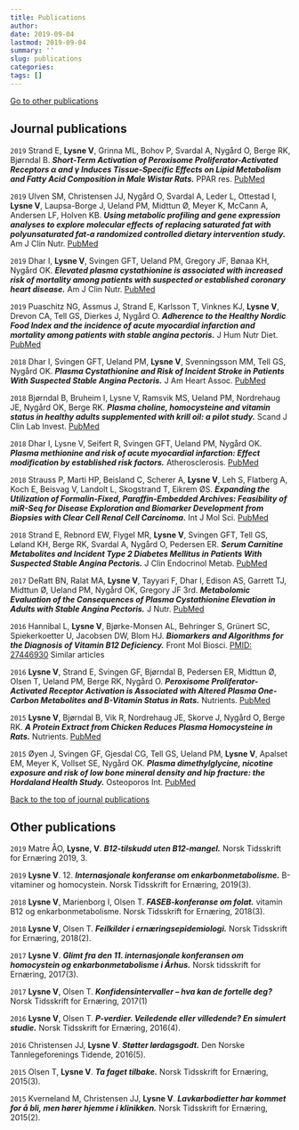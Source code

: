 ```yaml
---
title: Publications
author: 
date: 2019-09-04
lastmod: 2019-09-04
summary: ''
slug: publications
categories: 
tags: []
---
```

[Go to other publications](#Other)

## Journal publications {#Journal}

`2019` Strand E, **Lysne V**, Grinna ML, Bohov P, Svardal A, Nygård O, Berge RK, Bjørndal B. __*Short-Term Activation of Peroxisome Proliferator-Activated Receptors &alpha; and &gamma; Induces Tissue-Specific Effects on Lipid Metabolism and Fatty Acid Composition in Male Wistar Rats.*__ PPAR res. [PubMed](https://www.ncbi.nlm.nih.gov/pubmed/31308847)

`2019` Ulven SM, Christensen JJ, Nygård O, Svardal A, Leder L, Ottestad I, **Lysne V**, Laupsa-Borge J, Ueland PM, Midttun Ø, Meyer K, McCann A, Andersen LF, Holven KB. __*Using metabolic profiling and gene expression analyses to explore molecular effects of replacing saturated fat with polyunsaturated fat-a randomized controlled dietary intervention study.*__ Am J Clin Nutr. [PubMed](https://www.ncbi.nlm.nih.gov/pubmed/31051508)

`2019` Dhar I, **Lysne V**, Svingen GFT, Ueland PM, Gregory JF, Bønaa KH, Nygård OK. __*Elevated plasma cystathionine is associated with increased risk of mortality among patients with suspected or established coronary heart disease.*__ Am J Clin Nutr. [PubMed](https://www.ncbi.nlm.nih.gov/pubmed/31005968)

`2019` Puaschitz NG, Assmus J, Strand E, Karlsson T, Vinknes KJ, **Lysne V**, Drevon CA, Tell GS, Dierkes J, Nygård O. __*Adherence to the Healthy Nordic Food Index and the incidence of acute myocardial infarction and mortality among patients with stable angina pectoris.*__ J Hum Nutr Diet. [PubMed](https://www.ncbi.nlm.nih.gov/pubmed/30091209)

`2018` Dhar I, Svingen GFT, Ueland PM, **Lysne V**, Svenningsson MM, Tell GS, Nygård OK. __*Plasma Cystathionine and Risk of Incident Stroke in Patients With Suspected Stable Angina Pectoris.*__ J Am Heart Assoc. [PubMed](https://www.ncbi.nlm.nih.gov/pubmed/30371177)

`2018` Bjørndal B, Bruheim I, Lysne V, Ramsvik MS, Ueland PM, Nordrehaug JE, Nygård OK, Berge RK. __*Plasma choline, homocysteine and vitamin status in healthy adults supplemented with krill oil: a pilot study.*__ Scand J Clin Lab Invest. [PubMed](https://www.ncbi.nlm.nih.gov/pubmed/30261756)

`2018` Dhar I, Lysne V, Seifert R, Svingen GFT, Ueland PM, Nygård OK. __*Plasma methionine and risk of acute myocardial infarction: Effect modification by established risk factors.*__ Atherosclerosis. [PubMed](https://www.ncbi.nlm.nih.gov/pubmed/29621698)

`2018` Strauss P, Marti HP, Beisland C, Scherer A, **Lysne V**, Leh S, Flatberg A, Koch E, Beisvag V, Landolt L, Skogstrand T, Eikrem ØS. __*Expanding the Utilization of Formalin-Fixed, Paraffin-Embedded Archives: Feasibility of miR-Seq for Disease Exploration and Biomarker Development from Biopsies with Clear Cell Renal Cell Carcinoma.*__ Int J Mol Sci. [PubMed](https://www.ncbi.nlm.nih.gov/pubmed/29534467)

`2018` Strand E, Rebnord EW, Flygel MR, **Lysne V**, Svingen GFT, Tell GS, Løland KH, Berge RK, Svardal A, Nygård O, Pedersen ER. __*Serum Carnitine Metabolites and Incident Type 2 Diabetes Mellitus in Patients With Suspected Stable Angina Pectoris.*__ J Clin Endocrinol Metab. [PubMed](https://www.ncbi.nlm.nih.gov/pubmed/29325058)

`2017` DeRatt BN, Ralat MA, **Lysne V**, Tayyari F, Dhar I, Edison AS, Garrett TJ, Midttun Ø, Ueland PM, Nygård OK, Gregory JF 3rd. __*Metabolomic Evaluation of the Consequences of Plasma Cystathionine Elevation in Adults with Stable Angina Pectoris.*__ J Nutr. [PubMed](https://www.ncbi.nlm.nih.gov/pubmed/28794210)

`2016` Hannibal L, **Lysne V**, Bjørke-Monsen AL, Behringer S, Grünert SC, Spiekerkoetter U, Jacobsen DW, Blom HJ. __*Biomarkers and Algorithms for the Diagnosis of Vitamin B12 Deficiency.*__ Front Mol Biosci. [PMID: 27446930](https://www.ncbi.nlm.nih.gov/pubmed/) 
Similar articles

`2016` **Lysne V**, Strand E, Svingen GF, Bjørndal B, Pedersen ER, Midttun Ø, Olsen T, Ueland PM, Berge RK, Nygård O. __*Peroxisome Proliferator-Activated Receptor Activation is Associated with Altered Plasma One-Carbon Metabolites and B-Vitamin Status in Rats.*__ Nutrients. [PubMed](https://www.ncbi.nlm.nih.gov/pubmed/26742069)

`2015` **Lysne V**, Bjørndal B, Vik R, Nordrehaug JE, Skorve J, Nygård O, Berge RK. __*A Protein Extract from Chicken Reduces Plasma Homocysteine in Rats.*__ Nutrients. [PubMed](https://www.ncbi.nlm.nih.gov/pubmed/26053618)

`2015` Øyen J, Svingen GF, Gjesdal CG, Tell GS, Ueland PM, **Lysne V**, Apalset EM, Meyer K, Vollset SE, Nygård OK. __*Plasma dimethylglycine, nicotine exposure and risk of low bone mineral density and hip fracture: the Hordaland Health Study.*__ Osteoporos Int. [PubMed](https://www.ncbi.nlm.nih.gov/pubmed/25616506)

[Back to the top of journal publications](#Journal)

## Other publications {#Other}

`2019` Matre ÅO, **Lysne, V**. __*B12-tilskudd uten B12-mangel.*__ Norsk Tidsskrift for Ernæring 2019, 3. 

`2019` **Lysne V**. 12. __*Internasjonale konferanse om enkarbonmetabolisme.*__ B-vitaminer og homocystein. Norsk Tidsskrift for Ernæring, 2019(3).

`2018` **Lysne V**, Marienborg I, Olsen T. __*FASEB-konferanse om folat.*__ vitamin B12 og enkarbonmetabolisme. Norsk Tidsskrift for Ernæring, 2018(3).

`2018` **Lysne V**, Olsen T. __*Feilkilder i ernæringsepidemiologi.*__ Norsk Tidsskrift for Ernæring, 2018(2). 

`2017` **Lysne V**. __*Glimt fra den 11. internasjonale konferansen om homocystein og enkarbonmetabolisme i Århus.*__ Norsk tidsskrift for Ernæring, 2017(3).

`2017` **Lysne V**, Olsen T. __*Konfidensintervaller – hva kan de fortelle deg?*__ Norsk Tidsskrift for Ernæring, 2017(1)

`2016` **Lysne V**, Olsen T. __*P-verdier. Veiledende eller villedende? En simulert studie.*__ Norsk Tidsskrift for Ernæring, 2016(4).

`2016` Christensen JJ, **Lysne V**. __*Støtter lørdagsgodt.*__ Den Norske Tannlegeforenings Tidende, 2016(5). 

`2015` Olsen T, **Lysne V**. __*Ta faget tilbake.*__ Norsk Tidsskrift for Ernæring, 2015(3).

`2015` Kverneland M, Christensen JJ, **Lysne V**. __*Lavkarbodietter har kommet for å bli, men hører hjemme i klinikken.*__ Norsk Tidsskrift for Ernæring, 2015(2).